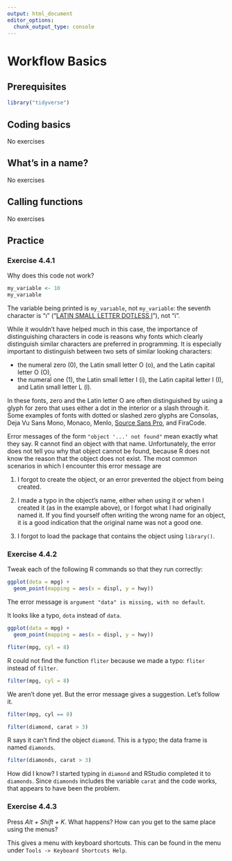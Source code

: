```yaml
---
output: html_document
editor_options:
  chunk_output_type: console
---
```

# Workflow Basics

## Prerequisites {-}

```r
library("tidyverse")
```

## Coding basics

No exercises

## What's in a name?

No exercises

## Calling functions

No exercises

## Practice

### Exercise <span class="exercise-number">4.4.1</span> {.unnumbered .exercise}

<div class="question">
Why does this code not work?
```r
my_variable <- 10
my_varıable
```
</div>

<div class="answer">

The variable being printed is `my_varıable`, not `my_variable`:
the seventh character is "ı" ("[LATIN SMALL LETTER DOTLESS I](https://en.wikipedia.org/wiki/Dotted_and_dotless_I)"), not "i".

While it wouldn't have helped much in this case, the importance of
distinguishing characters in code is reasons why fonts which clearly
distinguish similar characters are preferred in programming.
It is especially important to distinguish between two sets of similar looking characters:

-   the numeral zero (0), the Latin small letter O (o), and the Latin capital letter O (O),
-   the numeral one (1), the Latin small letter I (i), the Latin capital letter I (I), and Latin small letter L (l). 

In these fonts, zero and the Latin letter O are often distinguished by using a glyph for zero that uses either a dot in the interior or a slash through it.
Some examples of fonts with dotted or slashed zero glyphs  are Consolas, Deja Vu Sans Mono, Monaco, Menlo, [Source Sans Pro](https://adobe-fonts.github.io/source-sans-pro/), and FiraCode.

Error messages of the form `"object '...' not found"` mean exactly what they say. 
R cannot find an object with that name.
Unfortunately, the error does not tell you why that object cannot be found, because R does not know the reason that the object does not exist.
The most common scenarios in which I encounter this error message are

1.  I forgot to create the object, or an error prevented the object from being created.

1.  I made a typo in the object's name, either when using it or when I created it (as in the example above), or I forgot what I had originally named it.
    If you find yourself often writing the wrong name for an object,
    it is a good indication that the original name was not a good one.

1.  I forgot to load the package that contains the object using `library()`.

</div>

### Exercise <span class="exercise-number">4.4.2</span> {.unnumbered .exercise}

<div class="question">

Tweak each of the following R commands so that they run correctly:

</div>

<div class="answer">

```r
ggplot(dota = mpg) +
  geom_point(mapping = aes(x = displ, y = hwy))
```
The error message is `argument "data" is missing, with no default`.

It looks like a typo, `dota` instead of `data`.
```r
ggplot(data = mpg) +
  geom_point(mapping = aes(x = displ, y = hwy))
```

```r
fliter(mpg, cyl = 8)
```

R could not find the function `fliter` because we made a typo: `fliter` instead of `filter`.

```r
filter(mpg, cyl = 8)
```

We aren't done yet. But the error message gives a suggestion. Let's follow it.

```r
filter(mpg, cyl == 8)
```

```r
filter(diamond, carat > 3)
```

R says it can't find the object `diamond`.
This is a typo; the data frame is named `diamonds`.
```r
filter(diamonds, carat > 3)
```

How did I know? I started typing in `diamond` and RStudio completed it to `diamonds`.
Since `diamonds` includes the variable `carat` and the code works, that appears to have been the problem.

</div>

### Exercise <span class="exercise-number">4.4.3</span> {.unnumbered .exercise}

<div class="question">
Press *Alt + Shift + K*. What happens? How can you get to the same place using the menus?
</div>

<div class="answer">

This gives a menu with keyboard shortcuts. This can be found in the menu under `Tools -> Keyboard Shortcuts Help`.

</div>
